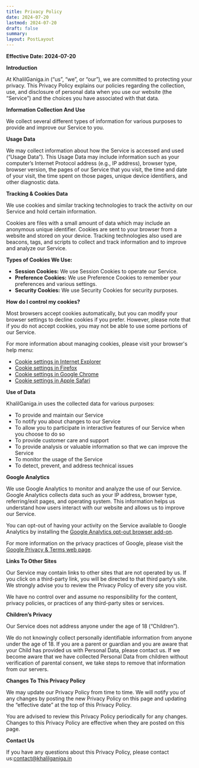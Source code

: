 ```yaml
---
title: Privacy Policy
date: 2024-07-20
lastmod: 2024-07-20
draft: false
summary:
layout: PostLayout
---
```


**Effective Date: 2024-07-20**

**Introduction**

At KhalilGaniga.in (“us”, “we”, or “our”), we are committed to protecting your privacy. This Privacy Policy explains our policies regarding the collection, use, and disclosure of personal data when you use our website (the “Service”) and the choices you have associated with that data.

**Information Collection And Use**

We collect several different types of information for various purposes to provide and improve our Service to you.

**Usage Data**

We may collect information about how the Service is accessed and used (“Usage Data”). This Usage Data may include information such as your computer’s Internet Protocol address (e.g., IP address), browser type, browser version, the pages of our Service that you visit, the time and date of your visit, the time spent on those pages, unique device identifiers, and other diagnostic data.

**Tracking & Cookies Data**

We use cookies and similar tracking technologies to track the activity on our Service and hold certain information.

Cookies are files with a small amount of data which may include an anonymous unique identifier. Cookies are sent to your browser from a website and stored on your device. Tracking technologies also used are beacons, tags, and scripts to collect and track information and to improve and analyze our Service.

**Types of Cookies We Use:**

- **Session Cookies:** We use Session Cookies to operate our Service.
- **Preference Cookies:** We use Preference Cookies to remember your preferences and various settings.
- **Security Cookies:** We use Security Cookies for security purposes.

**How do I control my cookies?**

Most browsers accept cookies automatically, but you can modify your browser settings to decline cookies if you prefer. However, please note that if you do not accept cookies, you may not be able to use some portions of our Service.

For more information about managing cookies, please visit your browser's help menu:

- [Cookie settings in Internet Explorer](https://support.microsoft.com/en-us/help/17442/windows-internet-explorer-delete-manage-cookies)
- [Cookie settings in Firefox](https://support.mozilla.org/en-US/kb/clear-cookies-and-site-data-firefox)
- [Cookie settings in Google Chrome](https://support.google.com/chrome/answer/95647)
- [Cookie settings in Apple Safari](https://support.apple.com/en-in/guide/safari/sfri11471/mac)

**Use of Data**

KhalilGaniga.in uses the collected data for various purposes:

- To provide and maintain our Service
- To notify you about changes to our Service
- To allow you to participate in interactive features of our Service when you choose to do so
- To provide customer care and support
- To provide analysis or valuable information so that we can improve the Service
- To monitor the usage of the Service
- To detect, prevent, and address technical issues

**Google Analytics**

We use Google Analytics to monitor and analyze the use of our Service. Google Analytics collects data such as your IP address, browser type, referring/exit pages, and operating system. This information helps us understand how users interact with our website and allows us to improve our Service.

You can opt-out of having your activity on the Service available to Google Analytics by installing the [Google Analytics opt-out browser add-on](https://tools.google.com/dlpage/gaoptout).

For more information on the privacy practices of Google, please visit the [Google Privacy & Terms web page](https://policies.google.com/privacy).

**Links To Other Sites**

Our Service may contain links to other sites that are not operated by us. If you click on a third-party link, you will be directed to that third party’s site. We strongly advise you to review the Privacy Policy of every site you visit.

We have no control over and assume no responsibility for the content, privacy policies, or practices of any third-party sites or services.

**Children’s Privacy**

Our Service does not address anyone under the age of 18 (“Children”).

We do not knowingly collect personally identifiable information from anyone under the age of 18. If you are a parent or guardian and you are aware that your Child has provided us with Personal Data, please contact us. If we become aware that we have collected Personal Data from children without verification of parental consent, we take steps to remove that information from our servers.

**Changes To This Privacy Policy**

We may update our Privacy Policy from time to time. We will notify you of any changes by posting the new Privacy Policy on this page and updating the “effective date” at the top of this Privacy Policy.

You are advised to review this Privacy Policy periodically for any changes. Changes to this Privacy Policy are effective when they are posted on this page.

**Contact Us**

If you have any questions about this Privacy Policy, please contact us:[contact@khalilganiga.in](mailto:contact@khalilganiga.in)
